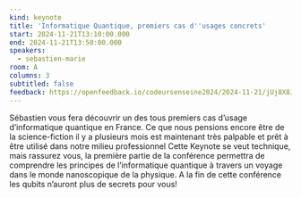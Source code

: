 ```yaml
---
kind: keynote
title: 'Informatique Quantique, premiers cas d''usages concrets'
start: 2024-11-21T13:10:00.000
end: 2024-11-21T13:50:00.000
speakers:
  - sebastien-marie
room: A
columns: 3
subtitled: false
feedback: https://openfeedback.io/codeursenseine2024/2024-11-21/jUj8X8JM9fw0KzqiUbD1
---
```


Sébastien vous fera découvrir un des tous premiers cas d’usage d’informatique quantique en France.
Ce que nous pensions encore être de la science-fiction il y a plusieurs mois est maintenant très palpable et prêt à être utilisé dans notre milieu professionnel
Cette Keynote se veut technique, mais rassurez vous, la première partie de la conférence permettra de comprendre les principes de l’informatique quantique à travers un voyage dans le monde nanoscopique de la physique.
A la fin de cette conférence les qubits n’auront plus de secrets pour vous!
